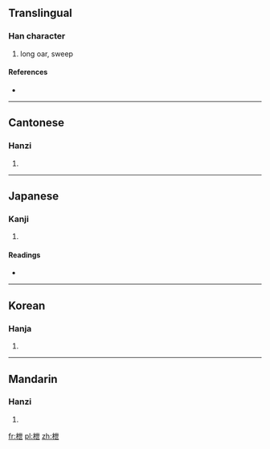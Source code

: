 ==Translingual==

===Han character===
{{Han char|rn=75|rad=木|as=05|sn=9|four=4491<sub>7</sub>|canj=木心廿 (DPT)}}

# long oar, sweep

====References====
* {{Han ref|kx=0517.160|dkj=14592|dj=0906.040|hdz=21177.050|uh=67BB|ud=26555|bh=CF41|bd=53057}}

----

==Cantonese==

===Hanzi===
{{yue-hanzi|jyut=|y=sit3}}

# {{defn|lang=yue|sort=木05}}

----

==Japanese==

===Kanji===
{{ja-kanji|grade=|rs=木05}}

# {{defn|lang=ja|sort=木05}}

====Readings====
* {{ja-readings|on=[[えい]] (ei), [[せつ]] (setsu), [[せち]] (sechi)|kun=[[かい]] (kai)}}

----

==Korean==

===Hanja===
{{ko-hanja|hangeul=|eumhun=|rv=ye|mr=ye|y=yey}}

# {{defn|lang=ko|sort=木05}}

----

==Mandarin==

===Hanzi===
{{cmn-hanzi|pin=[[yì]] ([[yi4]])|wg=i<sup>4</sup>}}

# {{defn|lang=cmn|sort=木05}}

[[fr:枻]]
[[pl:枻]]
[[zh:枻]]
